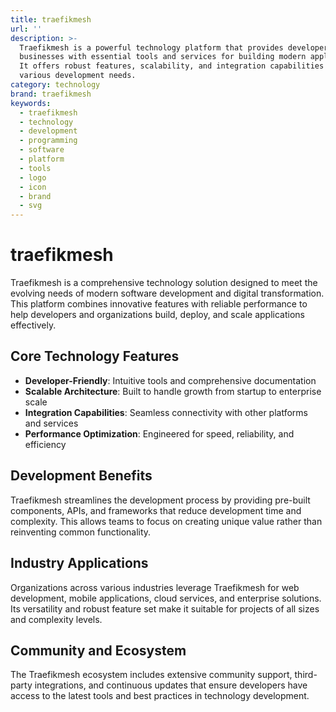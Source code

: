 ```yaml
---
title: traefikmesh
url: ''
description: >-
  Traefikmesh is a powerful technology platform that provides developers and
  businesses with essential tools and services for building modern applications.
  It offers robust features, scalability, and integration capabilities for
  various development needs.
category: technology
brand: traefikmesh
keywords:
  - traefikmesh
  - technology
  - development
  - programming
  - software
  - platform
  - tools
  - logo
  - icon
  - brand
  - svg
---
```


# traefikmesh

Traefikmesh is a comprehensive technology solution designed to meet the evolving needs of modern software development and digital transformation. This platform combines innovative features with reliable performance to help developers and organizations build, deploy, and scale applications effectively.

## Core Technology Features

- **Developer-Friendly**: Intuitive tools and comprehensive documentation
- **Scalable Architecture**: Built to handle growth from startup to enterprise scale
- **Integration Capabilities**: Seamless connectivity with other platforms and services
- **Performance Optimization**: Engineered for speed, reliability, and efficiency

## Development Benefits

Traefikmesh streamlines the development process by providing pre-built components, APIs, and frameworks that reduce development time and complexity. This allows teams to focus on creating unique value rather than reinventing common functionality.

## Industry Applications

Organizations across various industries leverage Traefikmesh for web development, mobile applications, cloud services, and enterprise solutions. Its versatility and robust feature set make it suitable for projects of all sizes and complexity levels.

## Community and Ecosystem

The Traefikmesh ecosystem includes extensive community support, third-party integrations, and continuous updates that ensure developers have access to the latest tools and best practices in technology development.
